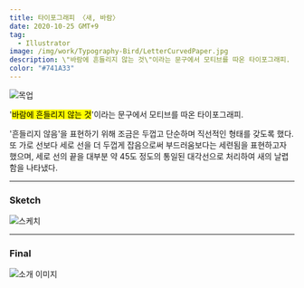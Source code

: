 ```yaml
---
title: 타이포그래피 〈새, 바람〉
date: 2020-10-25 GMT+9
tag:
  - Illustrator
image: /img/work/Typography-Bird/LetterCurvedPaper.jpg
description: \"바람에 흔들리지 않는 것\"이라는 문구에서 모티브를 따온 타이포그래피.
color: "#741A33"
---
```


![목업](/img/work/Typography-Bird/LetterCurvedPaper.jpg)

'<mark>바람에 흔들리지 않는 것</mark>'이라는 문구에서 모티브를 따온 타이포그래피.

'흔들리지 않음'을 표현하기 위해 조금은 두껍고 단순하며 직선적인 형태를 갖도록 했다. 또 가로 선보다 세로 선을 더 두껍게 잡음으로써 부드러움보다는 세련됨을 표현하고자 했으며, 세로 선의 끝을 대부분 약 45도 정도의 통일된 대각선으로 처리하여 새의 날렵함을 나타냈다.

---

### Sketch

![스케치](/img/work/Typography-Bird/sketch.jpg)

---

### Final

![소개 이미지](/img/work/Typography-Bird/main.jpg)
